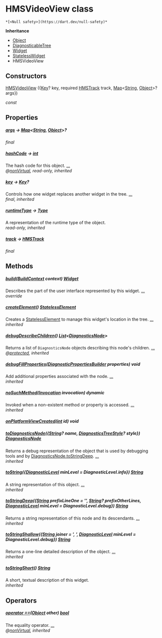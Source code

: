 # HMSVideoView class

    *[<Null safety>](https://dart.dev/null-safety)*

**Inheritance**

- [Object](https://api.flutter.dev/flutter/dart-core/Object-class.html)
- [DiagnosticableTree](https://api.flutter.dev/flutter/foundation/DiagnosticableTree-class.html)
- [Widget](https://api.flutter.dev/flutter/widgets/Widget-class.html)
- [StatelessWidget](https://api.flutter.dev/flutter/widgets/StatelessWidget-class.html)
- HMSVideoView

## Constructors

[HMSVideoView](../hmssdk_flutter/HMSVideoView/HMSVideoView) ({[Key](https://api.flutter.dev/flutter/foundation/Key-class.html)? key, required [HMSTrack](../hmssdk_flutter/HMSTrack-class) track, [Map](https://api.flutter.dev/flutter/dart-core/Map-class.html)&lt;[String](https://api.flutter.dev/flutter/dart-core/String-class.html), [Object](https://api.flutter.dev/flutter/dart-core/Object-class.html)>? args})

_const_

## Properties

##### [args](../hmssdk_flutter/HMSVideoView/args) &#8594; [Map](https://api.flutter.dev/flutter/dart-core/Map-class.html)&lt;[String](https://api.flutter.dev/flutter/dart-core/String-class.html), [Object](https://api.flutter.dev/flutter/dart-core/Object-class.html)>?

_final_

##### [hashCode](https://api.flutter.dev/flutter/widgets/Widget/hashCode.html) &#8594; [int](https://api.flutter.dev/flutter/dart-core/int-class.html)

The hash code for this object. [...](https://api.flutter.dev/flutter/widgets/Widget/hashCode.html)  
_@[nonVirtual](https://pub.dev/documentation/meta/1.3.0/meta/nonVirtual-constant.html), read-only, inherited_

##### [key](https://api.flutter.dev/flutter/widgets/Widget/key.html) &#8594; [Key](https://api.flutter.dev/flutter/foundation/Key-class.html)?

Controls how one widget replaces another widget in the tree. [...](https://api.flutter.dev/flutter/widgets/Widget/key.html)  
_final, inherited_

##### [runtimeType](https://api.flutter.dev/flutter/dart-core/Object/runtimeType.html) &#8594; [Type](https://api.flutter.dev/flutter/dart-core/Type-class.html)

A representation of the runtime type of the object.  
_read-only, inherited_

##### [track](../hmssdk_flutter/HMSVideoView/track) &#8594; [HMSTrack](../hmssdk_flutter/HMSTrack-class)

_final_

## Methods

##### [build](../hmssdk_flutter/HMSVideoView/build)([BuildContext](https://api.flutter.dev/flutter/widgets/BuildContext-class.html) context) [Widget](https://api.flutter.dev/flutter/widgets/Widget-class.html)

Describes the part of the user interface represented by this widget. [...](../hmssdk_flutter/HMSVideoView/build)  
_override_

##### [createElement](https://api.flutter.dev/flutter/widgets/StatelessWidget/createElement.html)() [StatelessElement](https://api.flutter.dev/flutter/widgets/StatelessElement-class.html)

Creates a <a href="https://api.flutter.dev/flutter/widgets/StatelessElement-class.html">StatelessElement</a> to manage this widget's location in the tree. [...](https://api.flutter.dev/flutter/widgets/StatelessWidget/createElement.html)  
_inherited_

##### [debugDescribeChildren](https://api.flutter.dev/flutter/foundation/DiagnosticableTree/debugDescribeChildren.html)() [List](https://api.flutter.dev/flutter/dart-core/List-class.html)&lt;[DiagnosticsNode](https://api.flutter.dev/flutter/foundation/DiagnosticsNode-class.html)>

Returns a list of <code>DiagnosticsNode</code> objects describing this node's
children. [...](https://api.flutter.dev/flutter/foundation/DiagnosticableTree/debugDescribeChildren.html)  
_@[protected](https://pub.dev/documentation/meta/1.3.0/meta/protected-constant.html), inherited_

##### [debugFillProperties](https://api.flutter.dev/flutter/widgets/Widget/debugFillProperties.html)([DiagnosticPropertiesBuilder](https://api.flutter.dev/flutter/foundation/DiagnosticPropertiesBuilder-class.html) properties) void

Add additional properties associated with the node. [...](https://api.flutter.dev/flutter/widgets/Widget/debugFillProperties.html)  
_inherited_

##### [noSuchMethod](https://api.flutter.dev/flutter/dart-core/Object/noSuchMethod.html)([Invocation](https://api.flutter.dev/flutter/dart-core/Invocation-class.html) invocation) dynamic

Invoked when a non-existent method or property is accessed. [...](https://api.flutter.dev/flutter/dart-core/Object/noSuchMethod.html)  
_inherited_

##### [onPlatformViewCreated](../hmssdk_flutter/HMSVideoView/onPlatformViewCreated)([int](https://api.flutter.dev/flutter/dart-core/int-class.html) id) void

##### [toDiagnosticsNode](https://api.flutter.dev/flutter/foundation/DiagnosticableTree/toDiagnosticsNode.html)({[String](https://api.flutter.dev/flutter/dart-core/String-class.html)? name, [DiagnosticsTreeStyle](https://api.flutter.dev/flutter/foundation/DiagnosticsTreeStyle-class.html)? style}) [DiagnosticsNode](https://api.flutter.dev/flutter/foundation/DiagnosticsNode-class.html)

Returns a debug representation of the object that is used by debugging
tools and by <a href="https://api.flutter.dev/flutter/foundation/DiagnosticsNode/toStringDeep.html">DiagnosticsNode.toStringDeep</a>. [...](https://api.flutter.dev/flutter/foundation/DiagnosticableTree/toDiagnosticsNode.html)  
_inherited_

##### [toString](https://api.flutter.dev/flutter/foundation/Diagnosticable/toString.html)({[DiagnosticLevel](https://api.flutter.dev/flutter/foundation/DiagnosticLevel-class.html) minLevel = DiagnosticLevel.info}) [String](https://api.flutter.dev/flutter/dart-core/String-class.html)

A string representation of this object. [...](https://api.flutter.dev/flutter/foundation/Diagnosticable/toString.html)  
_inherited_

##### [toStringDeep](https://api.flutter.dev/flutter/foundation/DiagnosticableTree/toStringDeep.html)({[String](https://api.flutter.dev/flutter/dart-core/String-class.html) prefixLineOne = '', [String](https://api.flutter.dev/flutter/dart-core/String-class.html)? prefixOtherLines, [DiagnosticLevel](https://api.flutter.dev/flutter/foundation/DiagnosticLevel-class.html) minLevel = DiagnosticLevel.debug}) [String](https://api.flutter.dev/flutter/dart-core/String-class.html)

Returns a string representation of this node and its descendants. [...](https://api.flutter.dev/flutter/foundation/DiagnosticableTree/toStringDeep.html)  
_inherited_

##### [toStringShallow](https://api.flutter.dev/flutter/foundation/DiagnosticableTree/toStringShallow.html)({[String](https://api.flutter.dev/flutter/dart-core/String-class.html) joiner = ', ', [DiagnosticLevel](https://api.flutter.dev/flutter/foundation/DiagnosticLevel-class.html) minLevel = DiagnosticLevel.debug}) [String](https://api.flutter.dev/flutter/dart-core/String-class.html)

Returns a one-line detailed description of the object. [...](https://api.flutter.dev/flutter/foundation/DiagnosticableTree/toStringShallow.html)  
_inherited_

##### [toStringShort](https://api.flutter.dev/flutter/widgets/Widget/toStringShort.html)() [String](https://api.flutter.dev/flutter/dart-core/String-class.html)

A short, textual description of this widget.  
_inherited_

## Operators

##### [operator ==](https://api.flutter.dev/flutter/widgets/Widget/operator_equals.html)([Object](https://api.flutter.dev/flutter/dart-core/Object-class.html) other) [bool](https://api.flutter.dev/flutter/dart-core/bool-class.html)

The equality operator. [...](https://api.flutter.dev/flutter/widgets/Widget/operator_equals.html)  
_@[nonVirtual](https://pub.dev/documentation/meta/1.3.0/meta/nonVirtual-constant.html), inherited_
